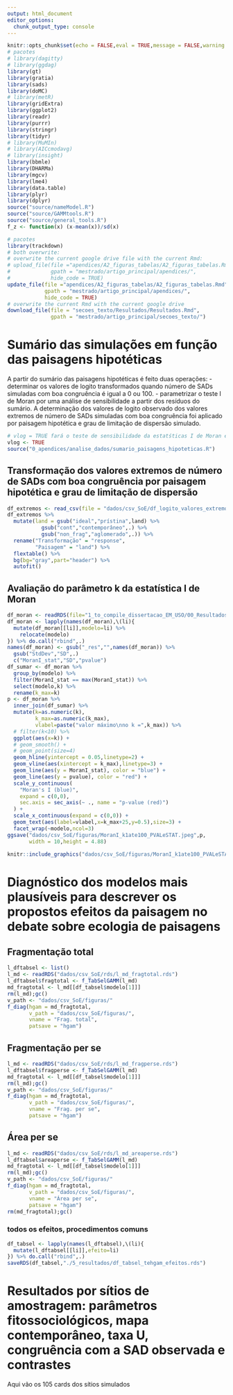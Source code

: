 ```yaml
---
output: html_document
editor_options: 
  chunk_output_type: console
---
```


```r
knitr::opts_chunk$set(echo = FALSE,eval = TRUE,message = FALSE,warning = FALSE,cache=TRUE)
# pacotes
# library(dagitty)
# library(ggdag)
library(gt)
library(gratia)
library(sads)
library(doMC)
# library(metR)
library(gridExtra)
library(ggplot2)
library(readr)
library(purrr)
library(stringr)
library(tidyr)
# library(MuMIn)
# library(AICcmodavg)
# library(insight)
library(bbmle)
library(DHARMa)
library(mgcv)
library(lme4)
library(data.table)
library(plyr)
library(dplyr)
source("source/nameModel.R")
source("source/GAMMtools.R")
source("source/general_tools.R")
f_z <- function(x) (x-mean(x))/sd(x)
```

```r
# pacotes
library(trackdown)
# both overwrite: 
# overwrite the current google drive file with the current Rmd:
# upload_file(file ="apendices/A2_figuras_tabelas/A2_figuras_tabelas.Rmd",
#             gpath = "mestrado/artigo_principal/apendices/",
#             hide_code = TRUE)
update_file(file ="apendices/A2_figuras_tabelas/A2_figuras_tabelas.Rmd",
            gpath = "mestrado/artigo_principal/apendices/",
            hide_code = TRUE)
# overwrite the current Rmd with the current google drive 
download_file(file = "secoes_texto/Resultados/Resultados.Rmd",
              gpath = "mestrado/artigo_principal/secoes_texto/")
```


# Sumário das simulações em função das paisagens hipotéticas
  
<p>A partir do sumário das paisagens hipotéticas é feito duas operações:
- determinar os valores de logito transformados quando número de SADs simuladas com boa congruência é igual a 0 ou 100.
- parametrizar o teste I de Moran por uma análise de sensibilidade a partir dos resíduos do sumário.
A determinação dos valores de logito observado dos valores extremos de número de SADs simuladas com boa congruência foi aplicado por paisagem hipotética e grau de limitação de dispersão simulado.</p>

```r
# vlog = TRUE fará o teste de sensibilidade da estatśticas I de Moran e do p valor 
vlog <- TRUE
source("0_apendices/analise_dados/sumario_paisagens_hipoteticas.R")
```



## Transformação dos valores extremos de número de SADs com boa congruência por paisagem hipotética e grau de limitação de dispersão

```r
df_extremos <- read_csv(file = "dados/csv_SoE/df_logito_valores_extremos.csv")
df_extremos %>% 
  mutate(land = gsub("ideal","prístina",land) %>% 
           gsub("cont","contemporâneo",.) %>% 
           gsub("non_frag","aglomerado",.)) %>% 
  rename("Transformação" = "response",
         "Paisagem" = "land") %>% 
  flextable() %>% 
  bg(bg="gray",part="header") %>% 
  autofit()
```


## Avaliação do parâmetro k da estatística I de Moran
```r
df_moran <- readRDS(file="1_to_compile_dissertacao_EM_USO/00_Resultados/rds/l_moranK_sumario_paisagens.rds")
df_moran <- lapply(names(df_moran),\(li){
  mutate(df_moran[[li]],modelo=li) %>% 
    relocate(modelo)
}) %>% do.call("rbind",.)
names(df_moran) <- gsub("_res","",names(df_moran)) %>% 
  gsub("StdDev","SD",.)
  c("MoranI_stat","SD","pvalue")
df_sumar <- df_moran %>% 
  group_by(modelo) %>%
  filter(MoranI_stat == max(MoranI_stat)) %>% 
  select(modelo,k) %>% 
  rename(k_max=k)
p <- df_moran %>% 
  inner_join(df_sumar) %>% 
  mutate(k=as.numeric(k),
         k_max=as.numeric(k_max),
         vlabel=paste("valor máximo\nno k =",k_max)) %>% 
  # filter(k<10) %>% 
  ggplot(aes(x=k)) +
  # geom_smooth() +
  # geom_point(size=4) 
  geom_hline(yintercept = 0.05,linetype=2) +
  geom_vline(aes(xintercept = k_max),linetype=3) +
  geom_line(aes(y = MoranI_stat), color = "blue") +
  geom_line(aes(y = pvalue), color = "red") +
  scale_y_continuous(
    "Moran's I (blue)", 
    expand = c(0,0),
    sec.axis = sec_axis(~ ., name = "p-value (red)")
  ) +
  scale_x_continuous(expand = c(0,0)) +
  geom_text(aes(label=vlabel,x=k_max+25,y=0.5),size=3) +
  facet_wrap(~modelo,ncol=3)
ggsave("dados/csv_SoE/figuras/MoranI_k1ate100_PVALeSTAT.jpeg",p,
       width = 10,height = 4.88)
```

```r
knitr::include_graphics("dados/csv_SoE/figuras/MoranI_k1ate100_PVALeSTAT.jpeg")
```


# Diagnóstico dos modelos mais plausíveis para descrever os propostos efeitos da paisagem no debate sobre ecologia de paisagens

## Fragmentação total

```r
l_dftabsel <- list()
l_md <- readRDS("dados/csv_SoE/rds/l_md_fragtotal.rds")
l_dftabsel$fragtotal <- f_TabSelGAMM(l_md)
md_fragtotal <- l_md[[df_tabsel$modelo[1]]]
rm(l_md);gc()
v_path <- "dados/csv_SoE/figuras/"
f_diag(hgam = md_fragtotal,
       v_path = "dados/csv_SoE/figuras/",
       vname = "Frag. total",
       patsave = "hgam")
```


## Fragmentação per se

```r
l_md <- readRDS("dados/csv_SoE/rds/l_md_fragperse.rds")
l_dftabsel$fragperse <- f_TabSelGAMM(l_md)
md_fragtotal <- l_md[[df_tabsel$modelo[1]]]
rm(l_md);gc()
v_path <- "dados/csv_SoE/figuras/"
f_diag(hgam = md_fragtotal,
       v_path = "dados/csv_SoE/figuras/",
       vname = "Frag. per se",
       patsave = "hgam")
```


## Área per se

```r
l_md <- readRDS("dados/csv_SoE/rds/l_md_areaperse.rds")
l_dftabsel$areaperse <- f_TabSelGAMM(l_md)
md_fragtotal <- l_md[[df_tabsel$modelo[1]]]
rm(l_md);gc()
v_path <- "dados/csv_SoE/figuras/"
f_diag(hgam = md_fragtotal,
       v_path = "dados/csv_SoE/figuras/",
       vname = "Área per se",
       patsave = "hgam")
rm(md_fragtotal);gc()
```



### todos os efeitos, procedimentos comuns


```r
df_tabsel <- lapply(names(l_dftabsel),\(li){
  mutate(l_dftabsel[[li]],efeito=li)
}) %>% do.call("rbind",.)
saveRDS(df_tabsel,"./5_resultados/df_tabsel_tehgam_efeitos.rds")
```



# Resultados por sítios de amostragem: parâmetros fitossociológicos, mapa contemporâneo, taxa U, congruência com a SAD observada e contrastes

Aqui vão os 105 cards dos sítios simulados 



